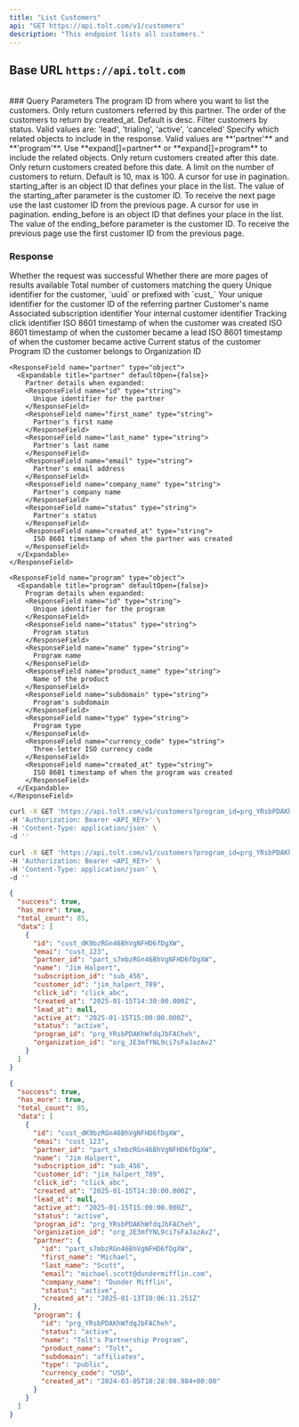 ```yaml
---
title: "List Customers"
api: "GET https://api.tolt.com/v1/customers"
description: "This endpoint lists all customers."
---
```


## Base URL `https://api.tolt.com`

<br />
### Query Parameters

<ParamField body="program_id*" type="string">
  The program ID from where you want to list the customers.
</ParamField>

<ParamField body="partner_id" type="string - optional">
  Only return customers referred by this partner.
</ParamField>

<ParamField body="order" type="asc | desc - optional">
  The order of the customers to return by created_at. Default is desc.
</ParamField>

<ParamField body="status" type="string - optional">
  Filter customers by status. Valid values are: 'lead', 'trialing', 'active',
  'canceled'
</ParamField>

<ParamField body="expand" type="array - optional">
  Specify which related objects to include in the response. Valid values are
  **'partner'** and **'program'**. Use **expand[]=partner** or
  **expand[]=program** to include the related objects.
</ParamField>

<ParamField body="created_gte" type="string - optional">
  Only return customers created after this date.
</ParamField>

<ParamField body="created_lte" type="string - optional">
  Only return customers created before this date.
</ParamField>

<ParamField body="limit" type="string - optional">
  A limit on the number of customers to return. Default is 10, max is 100.
</ParamField>

<ParamField body="starting_after" type="string - optional">
  A cursor for use in pagination. starting_after is an object ID that defines
  your place in the list. The value of the starting_after parameter is the
  customer ID. To receive the next page use the last customer ID from the
  previous page.
</ParamField>

<ParamField body="ending_before" type="string - optional">
  A cursor for use in pagination. ending_before is an object ID that defines
  your place in the list. The value of the ending_before parameter is the
  customer ID. To receive the previous page use the first customer ID from the
  previous page.
</ParamField>

### Response

<ResponseField name="success" type="boolean">
  Whether the request was successful
</ResponseField>

<ResponseField name="has_more" type="boolean">
  Whether there are more pages of results available
</ResponseField>

<ResponseField name="total_count" type="integer">
  Total number of customers matching the query
</ResponseField>

<ResponseField name="data" type="array[Object]">
  <Expandable title="properties" defaultOpen={false}>
    <ResponseField name="id" type="string">
      Unique identifier for the customer, `uuid` or prefixed with `cust_`
    </ResponseField>
    <ResponseField name="emai" type="string">
      Your unique identifier for the customer
    </ResponseField>
    <ResponseField name="partner_id" type="string">
      ID of the referring partner
    </ResponseField>
    <ResponseField name="name" type="string">
      Customer's name
    </ResponseField>
    <ResponseField name="subscription_id" type="string">
      Associated subscription identifier
    </ResponseField>
    <ResponseField name="customer_id" type="string">
      Your internal customer identifier
    </ResponseField>
    <ResponseField name="click_id" type="string">
      Tracking click identifier
    </ResponseField>
    <ResponseField name="created_at" type="string">
      ISO 8601 timestamp of when the customer was created
    </ResponseField>
    <ResponseField name="lead_at" type="string">
      ISO 8601 timestamp of when the customer became a lead
    </ResponseField>
    <ResponseField name="active_at" type="string">
      ISO 8601 timestamp of when the customer became active
    </ResponseField>
    <ResponseField name="status" type="string">
      Current status of the customer
    </ResponseField>
    <ResponseField name="program_id" type="string">
      Program ID the customer belongs to
    </ResponseField>
    <ResponseField name="organization_id" type="string">
      Organization ID
    </ResponseField>

    <ResponseField name="partner" type="object">
      <Expandable title="partner" defaultOpen={false}>
        Partner details when expanded:
        <ResponseField name="id" type="string">
          Unique identifier for the partner
        </ResponseField>
        <ResponseField name="first_name" type="string">
          Partner's first name
        </ResponseField>
        <ResponseField name="last_name" type="string">
          Partner's last name
        </ResponseField>
        <ResponseField name="email" type="string">
          Partner's email address
        </ResponseField>
        <ResponseField name="company_name" type="string">
          Partner's company name
        </ResponseField>
        <ResponseField name="status" type="string">
          Partner's status
        </ResponseField>
        <ResponseField name="created_at" type="string">
          ISO 8601 timestamp of when the partner was created
        </ResponseField>
      </Expandable>
    </ResponseField>

    <ResponseField name="program" type="object">
      <Expandable title="program" defaultOpen={false}>
        Program details when expanded:
        <ResponseField name="id" type="string">
          Unique identifier for the program
        </ResponseField>
        <ResponseField name="status" type="string">
          Program status
        </ResponseField>
        <ResponseField name="name" type="string">
          Program name
        </ResponseField>
        <ResponseField name="product_name" type="string">
          Name of the product
        </ResponseField>
        <ResponseField name="subdomain" type="string">
          Program's subdomain
        </ResponseField>
        <ResponseField name="type" type="string">
          Program type
        </ResponseField>
        <ResponseField name="currency_code" type="string">
          Three-letter ISO currency code
        </ResponseField>
        <ResponseField name="created_at" type="string">
          ISO 8601 timestamp of when the program was created
        </ResponseField>
      </Expandable>
    </ResponseField>

  </Expandable>
</ResponseField>

<RequestExample>

```bash cURL
curl -X GET 'https://api.tolt.com/v1/customers?program_id=prg_YRsbPDAKhWfdqJbFACheh' \
-H 'Authorization: Bearer <API_KEY>' \
-H 'Content-Type: application/json' \
-d ''
```

```bash cURL - Expand
curl -X GET 'https://api.tolt.com/v1/customers?program_id=prg_YRsbPDAKhWfdqJbFACheh&expand[]=partner&expand[]=program' \
-H 'Authorization: Bearer <API_KEY>' \
-H 'Content-Type: application/json' \
-d ''
```

</RequestExample>

<ResponseExample>

```json Response
{
  "success": true,
  "has_more": true,
  "total_count": 85,
  "data": [
    {
      "id": "cust_dK9bzRGn46BhVgNFHD6fDgXW",
      "emai": "cust_123",
      "partner_id": "part_s7mbzRGn46BhVgNFHD6fDgXW",
      "name": "Jim Halpert",
      "subscription_id": "sub_456",
      "customer_id": "jim_halpert_789",
      "click_id": "click_abc",
      "created_at": "2025-01-15T14:30:00.000Z",
      "lead_at": null,
      "active_at": "2025-01-15T15:00:00.000Z",
      "status": "active",
      "program_id": "prg_YRsbPDAKhWfdqJbFACheh",
      "organization_id": "org_JE3mfYNL9ci7sFaJazAv2"
    }
  ]
}
```

```json Expand Response
{
  "success": true,
  "has_more": true,
  "total_count": 85,
  "data": [
    {
      "id": "cust_dK9bzRGn46BhVgNFHD6fDgXW",
      "emai": "cust_123",
      "partner_id": "part_s7mbzRGn46BhVgNFHD6fDgXW",
      "name": "Jim Halpert",
      "subscription_id": "sub_456",
      "customer_id": "jim_halpert_789",
      "click_id": "click_abc",
      "created_at": "2025-01-15T14:30:00.000Z",
      "lead_at": null,
      "active_at": "2025-01-15T15:00:00.000Z",
      "status": "active",
      "program_id": "prg_YRsbPDAKhWfdqJbFACheh",
      "organization_id": "org_JE3mfYNL9ci7sFaJazAv2",
      "partner": {
        "id": "part_s7mbzRGn46BhVgNFHD6fDgXW",
        "first_name": "Michael",
        "last_name": "Scott",
        "email": "michael.scott@dundermifflin.com",
        "company_name": "Dunder Mifflin",
        "status": "active",
        "created_at": "2025-01-13T10:06:11.251Z"
      },
      "program": {
        "id": "prg_YRsbPDAKhWfdqJbFACheh",
        "status": "active",
        "name": "Tolt's Partnership Program",
        "product_name": "Tolt",
        "subdomain": "affiliates",
        "type": "public",
        "currency_code": "USD",
        "created_at": "2024-03-05T10:28:08.984+00:00"
      }
    }
  ]
}
```

</ResponseExample>
